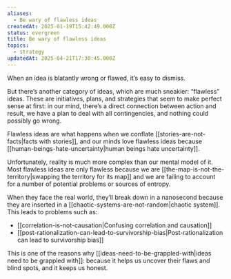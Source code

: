```yaml
---
aliases:
  - Be wary of flawless ideas
createdAt: 2025-01-19T15:42:49.000Z
status: evergreen
title: Be wary of flawless ideas
topics:
  - strategy
updatedAt: 2025-04-21T17:30:45.000Z
---
```

When an idea is blatantly wrong or flawed, it’s easy to dismiss.

But there’s another category of ideas, which are much sneakier: “flawless” ideas. These are initiatives, plans, and strategies that seem to make perfect sense at first: in our mind, there’s a direct connection between action and result, we have a plan to deal with all contingencies, and nothing could possibly go wrong.

Flawless ideas are what happens when we conflate [[stories-are-not-facts|facts with stories]], and our minds love flawless ideas because [[human-beings-hate-uncertainty|human beings hate uncertainty]].

Unfortunately, reality is much more complex than our mental model of it. Most flawless ideas are only flawless because we are [[the-map-is-not-the-territory|swapping the territory for its map]] and we are failing to account for a number of potential problems or sources of entropy.

When they face the real world, they’ll break down in a nanosecond because they are inserted in a [[chaotic-systems-are-not-random|chaotic system]]. This leads to problems such as:

- [[correlation-is-not-causation|Confusing correlation and causation]]
- [[post-rationalization-can-lead-to-survivorship-bias|Post-rationalization can lead to survivorship bias]]

This is one of the reasons why [[ideas-need-to-be-grappled-with|ideas need to be grappled with]]: because it helps us uncover their flaws and blind spots, and it keeps us honest.
